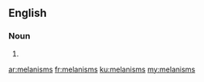 ==English==

===Noun===
{{head|en|noun plural form}}

# {{plural of|melanism|lang=en}}

[[ar:melanisms]]
[[fr:melanisms]]
[[ku:melanisms]]
[[my:melanisms]]